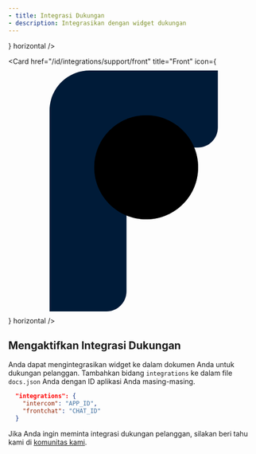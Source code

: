 ```yaml
---
- title: Integrasi Dukungan
- description: Integrasikan dengan widget dukungan
---
```


<CardGroup>
  <Card title="Intercom" href="/id/integrations/support/intercom" icon={<svg className="h-6 w-6" width="2500" height="2500" viewBox="0 0 256 256" xmlns="http://www.w3.org/2000/svg" preserveAspectRatio="xMidYMid"><path d="M221.867 140.748a8.534 8.534 0 0 1-17.067 0V64a8.534 8.534 0 0 1 17.067 0v76.748zm-2.978 53.413c-1.319 1.129-32.93 27.655-90.889 27.655-57.958 0-89.568-26.527-90.887-27.656a8.535 8.535 0 0 1-.925-12.033 8.53 8.53 0 0 1 12.013-.942c.501.42 28.729 23.563 79.8 23.563 51.712 0 79.503-23.31 79.778-23.545 3.571-3.067 8.968-2.655 12.033.925a8.534 8.534 0 0 1-.923 12.033zM34.133 64A8.534 8.534 0 0 1 51.2 64v76.748a8.534 8.534 0 0 1-17.067 0V64zm42.668-17.067a8.534 8.534 0 0 1 17.066 0v114.001a8.534 8.534 0 0 1-17.066 0v-114zm42.666-4.318A8.532 8.532 0 0 1 128 34.082a8.532 8.532 0 0 1 8.534 8.533v123.733a8.534 8.534 0 0 1-17.067 0V42.615zm42.667 4.318a8.534 8.534 0 0 1 17.066 0v114.001a8.534 8.534 0 0 1-17.066 0v-114zM224 0H32C14.327 0 0 14.327 0 32v192c0 17.672 14.327 32 32 32h192c17.673 0 32-14.328 32-32V32c0-17.673-14.327-32-32-32z" fill="#1F8DED"/></svg>} horizontal />

  <Card
    href="/id/integrations/support/front"
    title="Front"
    icon={<svg className="h-6 w-6" width="754" height="754" viewBox="0 0 754 754" fill="none" xmlns="http://www.w3.org/2000/svg">
<path d="M124 135.5C124 69 177.9 15 244.5 15H630.8V186.4C630.8 219.7 603.8 246.6 570.6 246.6H413.6C381.6 246.6 355.7 272.5 355.7 304.5V678.7C355.7 712 328.7 738.9 295.5 738.9H124V135.5Z" fill="#001B38"/>
<path d="M415 462.4C501.377 462.4 571.4 392.377 571.4 306C571.4 219.623 501.377 149.6 415 149.6C328.623 149.6 258.6 219.623 258.6 306C258.6 392.377 328.623 462.4 415 462.4Z" fill="url(#paint0_linear_66_11)"/>
<path opacity="0.5" d="M415 462.4C501.377 462.4 571.4 392.377 571.4 306C571.4 219.623 501.377 149.6 415 149.6C328.623 149.6 258.6 219.623 258.6 306C258.6 392.377 328.623 462.4 415 462.4Z" fill="url(#paint1_linear_66_11)"/>
<defs>
<linearGradient id="paint0_linear_66_11" x1="301.703" y1="191.962" x2="536.873" y2="428.762" gradientUnits="userSpaceOnUse">
<stop stopColor="#FF0057" stopOpacity="0.16"/>
<stop offset="0.86" stopColor="#FF0057"/>
</linearGradient>
<linearGradient id="paint1_linear_66_11" x1="301.703" y1="191.962" x2="536.873" y2="428.762" gradientUnits="userSpaceOnUse">
<stop stopColor="#FF0057" stopOpacity="0.16"/>
<stop offset="0.86" stopColor="#FF0057"/>
</linearGradient>
</defs>
</svg>
}
    horizontal
  />
</CardGroup>

## Mengaktifkan Integrasi Dukungan

Anda dapat mengintegrasikan widget ke dalam dokumen Anda untuk dukungan pelanggan. Tambahkan bidang `integrations` ke dalam file `docs.json` Anda dengan ID aplikasi Anda masing-masing.

```json
  "integrations": {
    "intercom": "APP_ID",
    "frontchat": "CHAT_ID"
  }
```

Jika Anda ingin meminta integrasi dukungan pelanggan, silakan beri tahu kami di [komunitas kami](https://join.slack.com/t/mintlify-users/shared_invite/zt-1xfzz6x35-f4o4WCYfpvLhSj3O7WAOMA).
